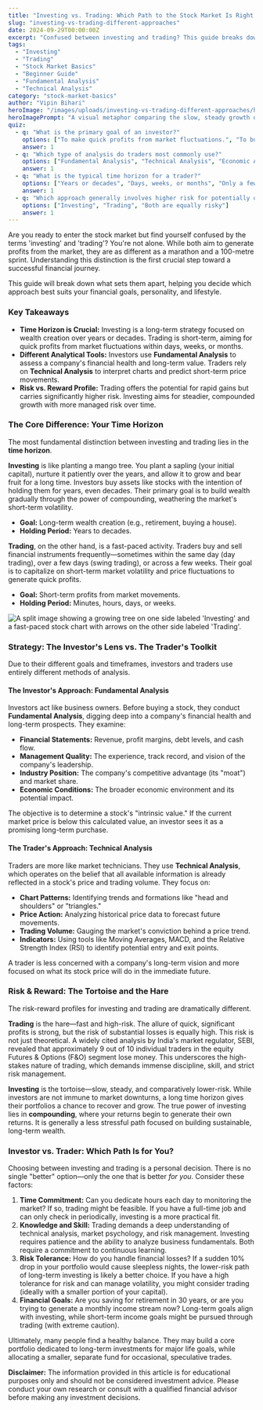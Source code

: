 ```yaml
---
title: "Investing vs. Trading: Which Path to the Stock Market Is Right for You?"
slug: "investing-vs-trading-different-approaches"
date: 2024-09-29T00:00:00Z
excerpt: "Confused between investing and trading? This guide breaks down the key differences in strategy, time horizon, and risk to help you choose the right path for your financial goals in the Indian market."
tags:
  - "Investing"
  - "Trading"
  - "Stock Market Basics"
  - "Beginner Guide"
  - "Fundamental Analysis"
  - "Technical Analysis"
category: "stock-market-basics"
author: "Vipin Bihari"
heroImage: "/images/uploads/investing-vs-trading-different-approaches/hero-image.jpg"
heroImagePrompt: "A visual metaphor comparing the slow, steady growth of a plant, representing investing, against the fast, volatile line of a stock market graph, representing trading."
quiz:
  - q: "What is the primary goal of an investor?"
    options: ["To make quick profits from market fluctuations.", "To build wealth over a long period through compounding.", "To execute as many trades as possible in a day."]
    answer: 1
  - q: "Which type of analysis do traders most commonly use?"
    options: ["Fundamental Analysis", "Technical Analysis", "Economic Analysis"]
    answer: 1
  - q: "What is the typical time horizon for a trader?"
    options: ["Years or decades", "Days, weeks, or months", "Only a few minutes"]
    answer: 1
  - q: "Which approach generally involves higher risk for potentially quicker rewards?"
    options: ["Investing", "Trading", "Both are equally risky"]
    answer: 1
---
```


Are you ready to enter the stock market but find yourself confused by the terms 'investing' and 'trading'? You're not alone. While both aim to generate profits from the market, they are as different as a marathon and a 100-metre sprint. Understanding this distinction is the first crucial step toward a successful financial journey.

This guide will break down what sets them apart, helping you decide which approach best suits your financial goals, personality, and lifestyle.

### Key Takeaways

*   **Time Horizon is Crucial:** Investing is a long-term strategy focused on wealth creation over years or decades. Trading is short-term, aiming for quick profits from market fluctuations within days, weeks, or months.
*   **Different Analytical Tools:** Investors use **Fundamental Analysis** to assess a company's financial health and long-term value. Traders rely on **Technical Analysis** to interpret charts and predict short-term price movements.
*   **Risk vs. Reward Profile:** Trading offers the potential for rapid gains but carries significantly higher risk. Investing aims for steadier, compounded growth with more managed risk over time.

### The Core Difference: Your Time Horizon

The most fundamental distinction between investing and trading lies in the **time horizon**.

**Investing** is like planting a mango tree. You plant a sapling (your initial capital), nurture it patiently over the years, and allow it to grow and bear fruit for a long time. Investors buy assets like stocks with the intention of holding them for years, even decades. Their primary goal is to build wealth gradually through the power of compounding, weathering the market's short-term volatility.

*   **Goal:** Long-term wealth creation (e.g., retirement, buying a house).
*   **Holding Period:** Years to decades.

**Trading**, on the other hand, is a fast-paced activity. Traders buy and sell financial instruments frequently—sometimes within the same day (day trading), over a few days (swing trading), or across a few weeks. Their goal is to capitalize on short-term market volatility and price fluctuations to generate quick profits.

*   **Goal:** Short-term profits from market movements.
*   **Holding Period:** Minutes, hours, days, or weeks.

![A split image showing a growing tree on one side labeled 'Investing' and a fast-paced stock chart with arrows on the other side labeled 'Trading'.](/images/uploads/investing-vs-trading-different-approaches/investing-vs-trading-comparison.png)

### Strategy: The Investor's Lens vs. The Trader's Toolkit

Due to their different goals and timeframes, investors and traders use entirely different methods of analysis.

#### The Investor's Approach: Fundamental Analysis

Investors act like business owners. Before buying a stock, they conduct **Fundamental Analysis**, digging deep into a company's financial health and long-term prospects. They examine:

*   **Financial Statements:** Revenue, profit margins, debt levels, and cash flow.
*   **Management Quality:** The experience, track record, and vision of the company's leadership.
*   **Industry Position:** The company's competitive advantage (its "moat") and market share.
*   **Economic Conditions:** The broader economic environment and its potential impact.

The objective is to determine a stock's "intrinsic value." If the current market price is below this calculated value, an investor sees it as a promising long-term purchase.

#### The Trader's Approach: Technical Analysis

Traders are more like market technicians. They use **Technical Analysis**, which operates on the belief that all available information is already reflected in a stock's price and trading volume. They focus on:

*   **Chart Patterns:** Identifying trends and formations like "head and shoulders" or "triangles."
*   **Price Action:** Analyzing historical price data to forecast future movements.
*   **Trading Volume:** Gauging the market's conviction behind a price trend.
*   **Indicators:** Using tools like Moving Averages, MACD, and the Relative Strength Index (RSI) to identify potential entry and exit points.

A trader is less concerned with a company's long-term vision and more focused on what its stock price will do in the immediate future.

### Risk & Reward: The Tortoise and the Hare

The risk-reward profiles for investing and trading are dramatically different.

**Trading** is the hare—fast and high-risk. The allure of quick, significant profits is strong, but the risk of substantial losses is equally high. This risk is not just theoretical. A widely cited analysis by India's market regulator, SEBI, revealed that approximately 9 out of 10 individual traders in the equity Futures & Options (F&O) segment lose money. This underscores the high-stakes nature of trading, which demands immense discipline, skill, and strict risk management.

**Investing** is the tortoise—slow, steady, and comparatively lower-risk. While investors are not immune to market downturns, a long time horizon gives their portfolios a chance to recover and grow. The true power of investing lies in **compounding**, where your returns begin to generate their own returns. It is generally a less stressful path focused on building sustainable, long-term wealth.

### Investor vs. Trader: Which Path Is for You?

Choosing between investing and trading is a personal decision. There is no single "better" option—only the one that is better *for you*. Consider these factors:

1.  **Time Commitment:** Can you dedicate hours each day to monitoring the market? If so, trading might be feasible. If you have a full-time job and can only check in periodically, investing is a more practical fit.
2.  **Knowledge and Skill:** Trading demands a deep understanding of technical analysis, market psychology, and risk management. Investing requires patience and the ability to analyze business fundamentals. Both require a commitment to continuous learning.
3.  **Risk Tolerance:** How do you handle financial losses? If a sudden 10% drop in your portfolio would cause sleepless nights, the lower-risk path of long-term investing is likely a better choice. If you have a high tolerance for risk and can manage volatility, you might consider trading (ideally with a smaller portion of your capital).
4.  **Financial Goals:** Are you saving for retirement in 30 years, or are you trying to generate a monthly income stream now? Long-term goals align with investing, while short-term income goals might be pursued through trading (with extreme caution).

Ultimately, many people find a healthy balance. They may build a core portfolio dedicated to long-term investments for major life goals, while allocating a smaller, separate fund for occasional, speculative trades.

**Disclaimer:** The information provided in this article is for educational purposes only and should not be considered investment advice. Please conduct your own research or consult with a qualified financial advisor before making any investment decisions.